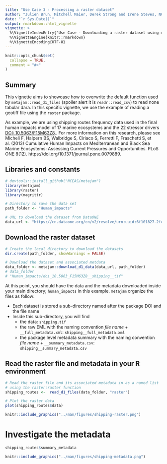 ```yaml
---
title: "Use Case 3 - Processing a raster dataset"
author: "Julien Brun, Mitchell Maier, Derek Strong and Irene Steves, NCEAS"
date: "`r Sys.Date()`"
output: rmarkdown::html_vignette
vignette: >
  %\VignetteIndexEntry{"Use Case - Downloading a raster dataset using metajam"}
  %\VignetteEngine{knitr::rmarkdown}
  %\VignetteEncoding{UTF-8}
---
```


```r
knitr::opts_chunk$set(
  collapse = TRUE,
  comment = "#>"
)
```

## Summary

This vignette aims to showcase how to overwrite the default function used by `metajam::read_d1_files` (spoiler alert it is `readr::read_csv`) to read none tabular dara. In this specific vignette, we use the example of reading a geotiff file using the `raster` package.

As example, we are using shipping routes frequency data used in the final human impacts model of 17 marine ecosystems and the 22 stressor drivers [DOI: 10.5063/F15M63Z8](https://doi.org/10.5063/F15M63Z8).. For more information on this research, please see Micheli F, Halpern BS, Walbridge S, Ciriaco S, Ferretti F, Fraschetti S, et al. (2013) Cumulative Human Impacts on Mediterranean and Black Sea Marine Ecosystems: Assessing Current Pressures and Opportunities. PLoS ONE 8(12). https://doi.org/10.1371/journal.pone.0079889.  


## Libraries and constants

```r
# devtools::install_github("NCEAS/metajam")
library(metajam)
library(raster)
library(magrittr)
```

```r
# Directory to save the data set
path_folder <- "Human_impacts"

# URL to download the dataset from DataONE
data_url <- "https://cn.dataone.org/cn/v2/resolve/urn:uuid:6f101827-2fc3-43da-8c8d-7b1f927c4c73"

```


## Download the raster dataset

```r
# Create the local directory to download the datasets
dir.create(path_folder, showWarnings = FALSE)

# Download the dataset and associated metdata 
data_folder <- metajam::download_d1_data(data_url, path_folder)
# data_folder
# "Human_impacts/doi_10.5063_F15M63Z8__shipping__tif"
```

At this point, you should have the data and the metadata downloaded inside your main directory; `human_impacts` in this example. `metajam` organize the files as follow: 

- Each dataset is stored a sub-directory named after the package DOI and the file name
- Inside this sub-directory, you will find
    - the data: `shipping.tif`
    - the raw EML with the naming convention _file name_ + `__full_metadata.xml`: `shipping__full_metadata.xml`
    - the package level metadata summary with the naming convention _file name_ + `__summary_metadata.csv`: `shipping__summary_metadata.csv`


## Read the raster file and metadata in your R environment

```r
# Read the raster file and its associated metadata in as a named list
# using the raster:raster function
shipping_routes <-  read_d1_files(data_folder, "raster")

# Plot the raster data
plot(shipping_routes$data)
```
```r
knitr::include_graphics("../man/figures/shipping-raster.png")
```  

# Investigate the metadata

```r
shipping_routes$summary_metadata
```
```r
knitr::include_graphics("../man/figures/shipping-metadata.png")
```  


